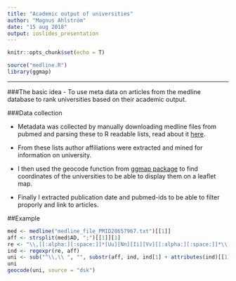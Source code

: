 ```yaml
---
title: "Academic output of universities"
author: "Magnus Ahlström"
date: "15 aug 2018"
output: ioslides_presentation
---
```


```r
knitr::opts_chunk$set(echo = T)
```

```r
source("medline.R")
library(ggmap)
```

****

###The basic idea
- To use meta data on articles from the medline database to rank universities based on their academic output.

###Data collection

- Metadata was collected by manually downloading medline files from pubmed and parsing these to R readable lists, read about it [here](https://mlbernauer.wordpress.com/2014/12/15/parsing-medline-files-in-r/).

- From these lists author affiliations were extracted and mined for information on university.

- I then used the geocode function from [ggmap package](http://journal.r-project.org/archive/2013-1/kahle-wickham.pdf) to find coordinates of the universities to be able to display them on a leaflet map. 

- Finally I extracted publication date and pubmed-ids to be able to filter proporly and link to articles.

##Example

```r
med <- medline("medline_file_PMID28657967.txt")[[1]]
aff <- strsplit(med$AD, ";")[[1]][1]
re <- "\\,[[:alpha:][:space:]]*[Uu][Nn][Ii][Vv][[:alpha:][:space:]]*\\,"
ind <- regexpr(re, aff)
uni <- sub("^\\,\\ ", "", substr(aff, ind, ind[1] + attributes(ind)[[1]]))
uni
geocode(uni, source = "dsk")
```
